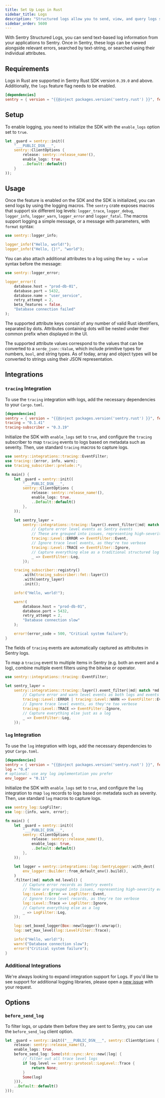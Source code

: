 ```yaml
---
title: Set Up Logs in Rust
sidebar_title: Logs
description: "Structured logs allow you to send, view, and query logs sent from your applications within Sentry."
sidebar_order: 5600
---
```



With Sentry Structured Logs, you can send text-based log information from your applications to Sentry. Once in Sentry, these logs can be viewed alongside relevant errors, searched by text-string, or searched using their individual attributes.

## Requirements

Logs in Rust are supported in Sentry Rust SDK version `0.39.0` and above.
Additionally, the `logs` feature flag needs to be enabled.

```toml {filename:Cargo.toml}
[dependencies]
sentry = { version = "{{@inject packages.version('sentry.rust') }}", features = ["logs"] }
```

## Setup

To enable logging, you need to initialize the SDK with the `enable_logs` option set to `true`.

```rust
let _guard = sentry::init((
    "___PUBLIC_DSN___",
    sentry::ClientOptions {
        release: sentry::release_name!(),
        enable_logs: true,
        ..Default::default()
    }
));
```

## Usage

Once the feature is enabled on the SDK and the SDK is initialized, you can send logs by using the logging macros.
The `sentry` crate exposes macros that support six different log levels:
`logger_trace`, `logger_debug`, `logger_info`, `logger_warn`, `logger_error` and `logger_fatal`.
The macros support logging a simple message, or a message with parameters, with `format` syntax:

```rust
use sentry::logger_info;

logger_info!("Hello, world!");
logger_info!("Hello, {}!", "world");
```

You can also attach additional attributes to a log using the `key = value` syntax before the message:

```rust
use sentry::logger_error;

logger_error!(
    database.host = "prod-db-01",
    database.port = 5432,
    database.name = "user_service",
    retry_attempt = 2,
    beta_features = false,
    "Database connection failed"
);
```

The supported attribute keys consist of any number of valid Rust identifiers, separated by dots.
Attributes containing dots will be nested under their common prefix when displayed in the UI.

The supported attribute values correspond to the values that can be converted to a `serde_json::Value`,
which include primitive types for numbers, `bool`, and string types.
As of today, array and object types will be converted to strings using their JSON representation.

## Integrations

### `tracing` Integration

To use the `tracing` integration with logs, add the necessary dependencies to your `Cargo.toml`.

```toml {filename:Cargo.toml}
[dependencies]
sentry = { version = "{{@inject packages.version('sentry.rust') }}", features = ["tracing", "logs"] }
tracing = "0.1.41"
tracing-subscriber = "0.3.19"
```

Initialize the SDK with `enable_logs` set to `true`, and configure the `tracing` subscriber to map `tracing` events to logs based on metadata such as severity.
Then, use standard `tracing` macros to capture logs.

```rust {filename:main.rs}
use sentry::integrations::tracing::EventFilter;
use tracing::{error, info, warn};
use tracing_subscriber::prelude::*;

fn main() {
    let _guard = sentry::init((
        "___PUBLIC_DSN___",
        sentry::ClientOptions {
            release: sentry::release_name!(),
            enable_logs: true,
            ..Default::default()
        },
    ));

    let sentry_layer =
        sentry::integrations::tracing::layer().event_filter(|md| match *md.level() {
            // Capture error level events as Sentry events
            // These are grouped into issues, representing high-severity errors to act upon
            tracing::Level::ERROR => EventFilter::Event,
            // Ignore trace level events, as they're too verbose
            tracing::Level::TRACE => EventFilter::Ignore,
            // Capture everything else as a traditional structured log
            _ => EventFilter::Log,
        });

    tracing_subscriber::registry()
        .with(tracing_subscriber::fmt::layer())
        .with(sentry_layer)
        .init();

    info!("Hello, world!");

    warn!(
        database.host = "prod-db-01",
        database.port = 5432,
        retry_attempt = 2,
        "Database connection slow"
    );

    error!(error_code = 500, "Critical system failure");
}
```

The fields of `tracing` events are automatically captured as attributes in Sentry logs.

To map a `tracing` event to multiple items in Sentry (e.g. both an event and a log), combine multiple event filters using the bitwise or operator.

```rust
use sentry::integrations::tracing::EventFilter;

let sentry_layer =
    sentry::integrations::tracing::layer().event_filter(|md| match *md.level() {
        // Capture error and warn level events as both logs and events in Sentry
        tracing::Level::ERROR | tracing::Level::WARN => EventFilter::Event | EventFilter::Log,
        // Ignore trace level events, as they're too verbose
        tracing::Level::TRACE => EventFilter::Ignore,
        // Capture everything else just as a log
        _ => EventFilter::Log,
    });
```

### `log` Integration

To use the `log` integration with logs, add the necessary dependencies to your `Cargo.toml`.

```toml {filename:Cargo.toml}
[dependencies]
sentry = { version = "{{@inject packages.version('sentry.rust') }}", features = ["log", "logs"] }
log = "0.4"
# optional: use any log implementation you prefer
env_logger = "0.11"
```

Initialize the SDK with `enable_logs` set to `true`, and configure the `log` integration to map `log` records to logs based on metadata such as severity.
Then, use standard `log` macros to capture logs.

```rust {filename:main.rs}
use sentry_log::LogFilter;
use log::{info, warn, error};

fn main() {
    let _guard = sentry::init((
        "___PUBLIC_DSN___",
        sentry::ClientOptions {
            release: sentry::release_name!(),
            enable_logs: true,
            ..Default::default()
        },
    ));

    let logger = sentry::integrations::log::SentryLogger::with_dest(
        env_logger::Builder::from_default_env().build(),
    )
    .filter(|md| match md.level() {
        // Capture error records as Sentry events
        // These are grouped into issues, representing high-severity errors to act upon
        log::Level::Error => LogFilter::Event,
        // Ignore trace level records, as they're too verbose
        log::Level::Trace => LogFilter::Ignore,
        // Capture everything else as a log
        _ => LogFilter::Log,
    });

    log::set_boxed_logger(Box::new(logger)).unwrap();
    log::set_max_level(log::LevelFilter::Trace);

    info!("Hello, world!");
    warn!("Database connection slow");
    error!("Critical system failure");
}
```

### Additional Integrations

We're always looking to expand integration support for Logs.
If you'd like to see support for additional logging libraries, please open a [new issue](https://github.com/getsentry/sentry-rust/issues/new/choose) with your request.

## Options

### `before_send_log`

To filter logs, or update them before they are sent to Sentry, you can use the `before_send_log` client option.

```rust
let _guard = sentry::init(("___PUBLIC_DSN___", sentry::ClientOptions {
    release: sentry::release_name!(),
    enable_logs: true,
    before_send_log: Some(std::sync::Arc::new(|log| {
        // filter out all trace level logs
        if log.level == sentry::protocol::LogLevel::Trace {
            return None;
        }
        Some(log)
    })),
    ..Default::default()
}));
```
